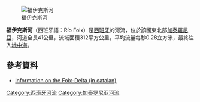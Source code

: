 {{coord|41|25|20|N|1|33|55|E|display=title|region:ES-CT_type:river_source:cawiki}}

[[Image:Catalonia_Foix_river_dam.jpg|福伊克斯河]]

'''福伊克斯河'''（西班牙語：Río Foix）是[[西班牙|西班牙]]的河流，位於該國東北部[[加泰羅尼亞|加泰羅尼亞]]，河道全長41公里，流域面積312平方公里，平均流量每秒0.28立方米，最終注入[[地中海|地中海]]。

==參考資料==
* [https://web.archive.org/web/20131029200804/http://www.faunadecubelles.com/Desembocadura.htm Information on the Foix-Delta (in catalan)]

{{Spain-geo-stub}}
[[Category:西班牙河流|Category:西班牙河流]]
[[Category:加泰罗尼亚河流|Category:加泰罗尼亚河流]]